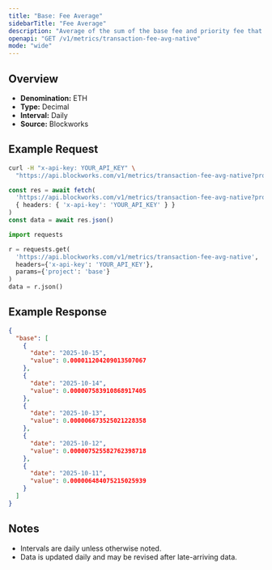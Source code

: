 ```yaml
---
title: "Base: Fee Average"
sidebarTitle: "Fee Average"
description: "Average of the sum of the base fee and priority fee that day in native chain token"
openapi: "GET /v1/metrics/transaction-fee-avg-native"
mode: "wide"
---
```


## Overview

- **Denomination:** ETH
- **Type:** Decimal
- **Interval:** Daily
- **Source:** Blockworks

## Example Request

<CodeGroup>

```bash cURL
curl -H "x-api-key: YOUR_API_KEY" \
  "https://api.blockworks.com/v1/metrics/transaction-fee-avg-native?project=base"
```

```typescript TypeScript
const res = await fetch(
  'https://api.blockworks.com/v1/metrics/transaction-fee-avg-native?project=base',
  { headers: { 'x-api-key': 'YOUR_API_KEY' } }
)
const data = await res.json()
```

```python Python
import requests

r = requests.get(
  'https://api.blockworks.com/v1/metrics/transaction-fee-avg-native',
  headers={'x-api-key': 'YOUR_API_KEY'},
  params={'project': 'base'}
)
data = r.json()
```

</CodeGroup>

## Example Response

```json
{
  "base": [
    {
      "date": "2025-10-15",
      "value": 0.000011204209013507067
    },
    {
      "date": "2025-10-14",
      "value": 0.000007583910868917405
    },
    {
      "date": "2025-10-13",
      "value": 0.000006673525021228358
    },
    {
      "date": "2025-10-12",
      "value": 0.000007525582762398718
    },
    {
      "date": "2025-10-11",
      "value": 0.000006484075215025939
    }
  ]
}
```

## Notes
- Intervals are daily unless otherwise noted.
- Data is updated daily and may be revised after late-arriving data.
